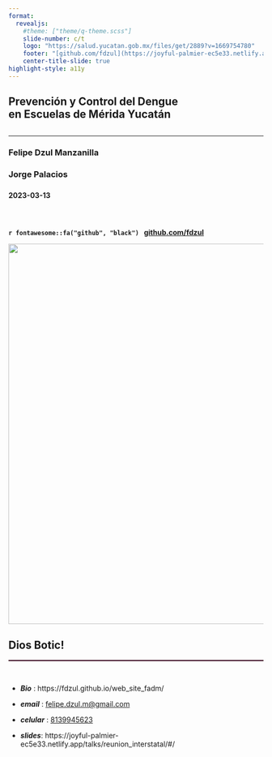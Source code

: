 ```yaml
---
format: 
  revealjs:
    #theme: ["theme/q-theme.scss"]
    slide-number: c/t
    logo: "https://salud.yucatan.gob.mx/files/get/2889?v=1669754780"
    footer: "[github.com/fdzul](https://joyful-palmier-ec5e33.netlify.app/talks/vector_control_schools/#/)"
    center-title-slide: true
highlight-style: a11y
---
```


<h2>Prevención y Control del Dengue<br>en Escuelas de Mérida Yucatán</h2>

<h2> </h2>

<hr>

<h3> Felipe Dzul Manzanilla </h3><h3>Jorge Palacios</h3> <h3></h3>

<h4> 2023-03-13 </h4>
<br>

<h4> `r fontawesome::fa("github", "black")` &nbsp; [github.com/fdzul](https://fdzul.github.io/web_site_fadm/)


![](chains_merida.jpg){.absolute top=155 left="550" width="750"}



## Dios Botic!
<hr style="height:2px;border-width:0;color:#330019;background-color:#330019">
&nbsp;

- ***Bio*** : https://fdzul.github.io/web_site_fadm/

- ***email***       :     [felipe.dzul.m@gmail.com]()

- ***celular***     :     [8139945623]()

- ***slides***:     https://joyful-palmier-ec5e33.netlify.app/talks/reunion_interstatal/#/